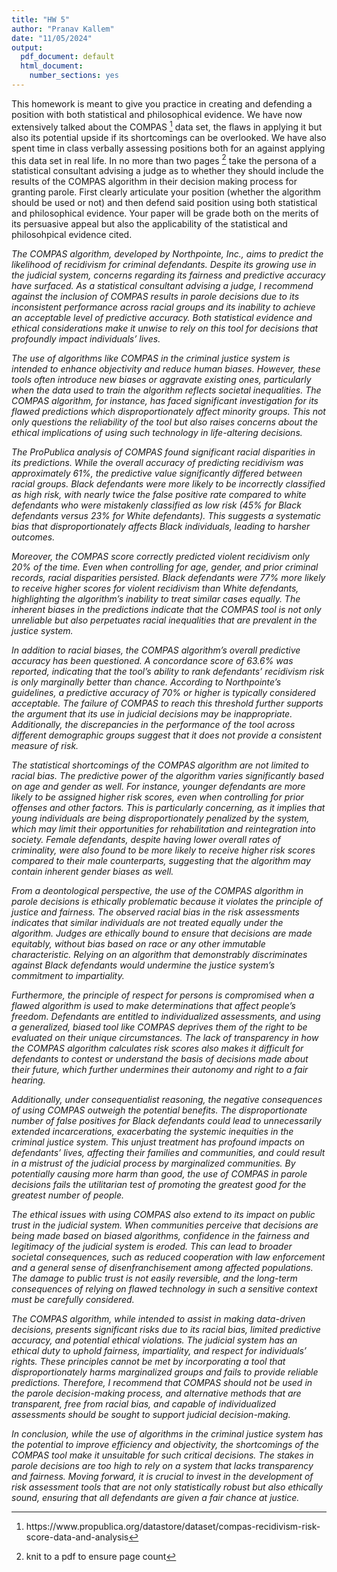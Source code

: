 ```yaml
---
title: "HW 5"
author: "Pranav Kallem"
date: "11/05/2024"
output:
  pdf_document: default
  html_document:
    number_sections: yes
---
```


This homework is meant to give you practice in creating and defending a position with both statistical and philosophical evidence.  We have now extensively talked about the COMPAS ^[https://www.propublica.org/datastore/dataset/compas-recidivism-risk-score-data-and-analysis] data set, the flaws in applying it but also its potential upside if its shortcomings can be overlooked.  We have also spent time in class verbally assessing positions both for an against applying this data set in real life.  In no more than two pages ^[knit to a pdf to ensure page count] take the persona of a statistical consultant advising a judge as to whether they should include the results of the COMPAS algorithm in their decision making process for granting parole.  First clearly articulate your position (whether the algorithm should be used or not) and then defend said position using both statistical and philosophical evidence.  Your paper will be grade both on the merits of its persuasive appeal but also the applicability of the statistical and philosohpical evidence cited.

_The COMPAS algorithm, developed by Northpointe, Inc., aims to predict the likelihood of recidivism for criminal defendants. Despite its growing use in the judicial system, concerns regarding its fairness and predictive accuracy have surfaced. As a statistical consultant advising a judge, I recommend against the inclusion of COMPAS results in parole decisions due to its inconsistent performance across racial groups and its inability to achieve an acceptable level of predictive accuracy. Both statistical evidence and ethical considerations make it unwise to rely on this tool for decisions that profoundly impact individuals' lives._

_The use of algorithms like COMPAS in the criminal justice system is intended to enhance objectivity and reduce human biases. However, these tools often introduce new biases or aggravate existing ones, particularly when the data used to train the algorithm reflects societal inequalities. The COMPAS algorithm, for instance, has faced significant investigation for its flawed predictions which disproportionately affect minority groups. This not only questions the reliability of the tool but also raises concerns about the ethical implications of using such technology in life-altering decisions._

_The ProPublica analysis of COMPAS found significant racial disparities in its predictions. While the overall accuracy of predicting recidivism was approximately 61%, the predictive value significantly differed between racial groups. Black defendants were more likely to be incorrectly classified as high risk, with nearly twice the false positive rate compared to white defendants who were mistakenly classified as low risk (45% for Black defendants versus 23% for White defendants). This suggests a systematic bias that disproportionately affects Black individuals, leading to harsher outcomes._

_Moreover, the COMPAS score correctly predicted violent recidivism only 20% of the time. Even when controlling for age, gender, and prior criminal records, racial disparities persisted. Black defendants were 77% more likely to receive higher scores for violent recidivism than White defendants, highlighting the algorithm's inability to treat similar cases equally. The inherent biases in the predictions indicate that the COMPAS tool is not only unreliable but also perpetuates racial inequalities that are prevalent in the justice system._

_In addition to racial biases, the COMPAS algorithm's overall predictive accuracy has been questioned. A concordance score of 63.6% was reported, indicating that the tool's ability to rank defendants' recidivism risk is only marginally better than chance. According to Northpointe's guidelines, a predictive accuracy of 70% or higher is typically considered acceptable. The failure of COMPAS to reach this threshold further supports the argument that its use in judicial decisions may be inappropriate. Additionally, the discrepancies in the performance of the tool across different demographic groups suggest that it does not provide a consistent measure of risk._

_The statistical shortcomings of the COMPAS algorithm are not limited to racial bias. The predictive power of the algorithm varies significantly based on age and gender as well. For instance, younger defendants are more likely to be assigned higher risk scores, even when controlling for prior offenses and other factors. This is particularly concerning, as it implies that young individuals are being disproportionately penalized by the system, which may limit their opportunities for rehabilitation and reintegration into society. Female defendants, despite having lower overall rates of criminality, were also found to be more likely to receive higher risk scores compared to their male counterparts, suggesting that the algorithm may contain inherent gender biases as well._

_From a deontological perspective, the use of the COMPAS algorithm in parole decisions is ethically problematic because it violates the principle of justice and fairness. The observed racial bias in the risk assessments indicates that similar individuals are not treated equally under the algorithm. Judges are ethically bound to ensure that decisions are made equitably, without bias based on race or any other immutable characteristic. Relying on an algorithm that demonstrably discriminates against Black defendants would undermine the justice system's commitment to impartiality._

_Furthermore, the principle of respect for persons is compromised when a flawed algorithm is used to make determinations that affect people's freedom. Defendants are entitled to individualized assessments, and using a generalized, biased tool like COMPAS deprives them of the right to be evaluated on their unique circumstances. The lack of transparency in how the COMPAS algorithm calculates risk scores also makes it difficult for defendants to contest or understand the basis of decisions made about their future, which further undermines their autonomy and right to a fair hearing._

_Additionally, under consequentialist reasoning, the negative consequences of using COMPAS outweigh the potential benefits. The disproportionate number of false positives for Black defendants could lead to unnecessarily extended incarcerations, exacerbating the systemic inequities in the criminal justice system. This unjust treatment has profound impacts on defendants' lives, affecting their families and communities, and could result in a mistrust of the judicial process by marginalized communities. By potentially causing more harm than good, the use of COMPAS in parole decisions fails the utilitarian test of promoting the greatest good for the greatest number of people._

_The ethical issues with using COMPAS also extend to its impact on public trust in the judicial system. When communities perceive that decisions are being made based on biased algorithms, confidence in the fairness and legitimacy of the judicial system is eroded. This can lead to broader societal consequences, such as reduced cooperation with law enforcement and a general sense of disenfranchisement among affected populations. The damage to public trust is not easily reversible, and the long-term consequences of relying on flawed technology in such a sensitive context must be carefully considered._

_The COMPAS algorithm, while intended to assist in making data-driven decisions, presents significant risks due to its racial bias, limited predictive accuracy, and potential ethical violations. The judicial system has an ethical duty to uphold fairness, impartiality, and respect for individuals' rights. These principles cannot be met by incorporating a tool that disproportionately harms marginalized groups and fails to provide reliable predictions. Therefore, I recommend that COMPAS should not be used in the parole decision-making process, and alternative methods that are transparent, free from racial bias, and capable of individualized assessments should be sought to support judicial decision-making._

_In conclusion, while the use of algorithms in the criminal justice system has the potential to improve efficiency and objectivity, the shortcomings of the COMPAS tool make it unsuitable for such critical decisions. The stakes in parole decisions are too high to rely on a system that lacks transparency and fairness. Moving forward, it is crucial to invest in the development of risk assessment tools that are not only statistically robust but also ethically sound, ensuring that all defendants are given a fair chance at justice._

